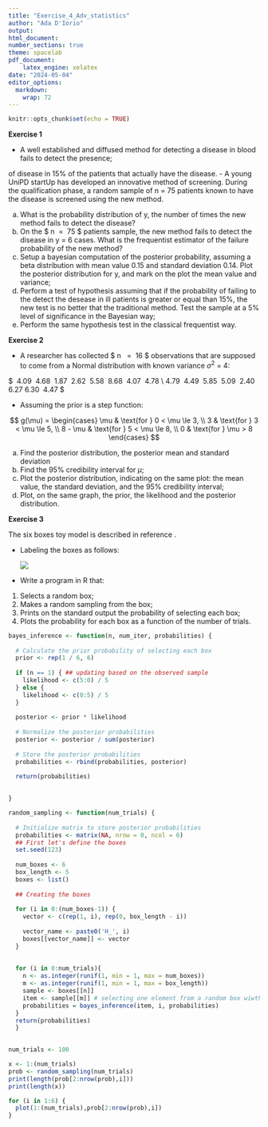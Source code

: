 ---
title: "Exercise_4_Adv_statistics"
author: "Ada D'Iorio"
output: 
html_document: 
number_sections: true 
theme: spacelab 
pdf_document:
    latex_engine: xelatex
date: "2024-05-04"
editor_options: 
  markdown: 
    wrap: 72
---

```{r setup, include=FALSE}
knitr::opts_chunk$set(echo = TRUE)
```

**Exercise 1**

-   A well established and diffused method for detecting a disease in
    blood fails to detect the presence;

of disease in 15% of the patients that actually have the disease. - A
young UniPD startUp has developed an innovative method of screening.
During the qualification phase, a random sample of n = 75 patients known
to have the disease is screened using the new method.

(a) What is the probability distribution of y, the number of times the
    new method fails to detect the disease?
(b) On the \$ n  =  75 \$ patients sample, the new method fails to
    detect the disease in y = 6 cases. What is the frequentist estimator
    of the failure probability of the new method?
(c) Setup a bayesian computation of the posterior probability, assuming
    a beta distribution with mean value 0.15 and standard deviation
    0.14. Plot the posterior distribution for y, and mark on the plot
    the mean value and variance;
(d) Perform a test of hypothesis assuming that if the probability of
    failing to the detect the desease in ill patients is greater or
    equal than 15%, the new test is no better that the traditional
    method. Test the sample at a 5% level of significance in the
    Bayesian way;
(e) Perform the same hypothesis test in the classical frequentist way.

**Exercise 2**

-   A researcher has collected \$ n   =  16 \$ observations that are
    supposed to come from a Normal distribution with known variance
    $\sigma^2 \ = \ 4$:

\$  4.09  4.68  1.87  2.62  5.58  8.68  4.07  4.78 \\ 4.79  4.49  5.85 
5.09  2.40  6.27 6.30  4.47 \$

-   Assuming the prior is a step function:

$$
g(\mu) = \begin{cases}
\mu & \text{for } 0 < \mu \le 3, \\
3 & \text{for } 3 < \mu \le 5, \\
8 - \mu & \text{for } 5 < \mu \le 8, \\
0 & \text{for } \mu > 8
\end{cases}
$$

(a) Find the posterior distribution, the posterior mean and standard
    deviation
(b) Find the 95% credibility interval for $\mu$;
(c) Plot the posterior distribution, indicating on the same plot: the
    mean value, the standard deviation, and the $95 \%$ credibility
    interval;
(d) Plot, on the same graph, the prior, the likelihood and the posterior
    distribution.

**Exercise 3**

The six boxes toy model is described in reference \textbf{[1]}.

-   Labeling the boxes as follows:

    ![](images/Screenshot%202024-05-13%20195727.png)

-   Write a program in R that:

1)  Selects a random box;
2)  Makes a random sampling from the box;
3)  Prints on the standard output the probability of selecting each box;
4)  Plots the probability for each box as a function of the number of
    trials.
    
```{r}
bayes_inference <- function(n, num_iter, probabilities) {
  
  # Calculate the prior probability of selecting each box
  prior <- rep(1 / 6, 6)
  
  if (n == 1) { ## updating based on the observed sample 
    likelihood <- c(5:0) / 5
  } else {
    likelihood <- c(0:5) / 5
  }
  
  posterior <- prior * likelihood
  
  # Normalize the posterior probabilities
  posterior <- posterior / sum(posterior)
  
  # Store the posterior probabilities
  probabilities <- rbind(probabilities, posterior)
  
  return(probabilities)
  

}

random_sampling <- function(num_trials) {
  
  # Initialize matrix to store posterior probabilities
  probabilities <- matrix(NA, nrow = 0, ncol = 6)
  ## First let's define the boxes
  set.seed(123)
  
  num_boxes <- 6
  box_length <- 5
  boxes <- list()
  
  ## Creating the boxes 
  
  for (i in 0:(num_boxes-1)) { 
    vector <- c(rep(1, i), rep(0, box_length - i))
    
    vector_name <- paste0('H_', i)
    boxes[[vector_name]] <- vector
  }
  
         
  for (i in 0:num_trials){
    n <- as.integer(runif(1, min = 1, max = num_boxes))
    m <- as.integer(runif(1, min = 1, max = box_length))
    sample <- boxes[[n]]
    item <- sample[[m]] # selecting one element from a random box wiwth random sampling
    probabilities = bayes_inference(item, i, probabilities)
  }
  return(probabilities)    
  }
  

num_trials <- 100

x <- 1:(num_trials)
prob <- random_sampling(num_trials)
print(length(prob[2:nrow(prob),i]))
print(length(x))

for (i in 1:6) {
  plot(1:(num_trials),prob[2:nrow(prob),i])
}


```
